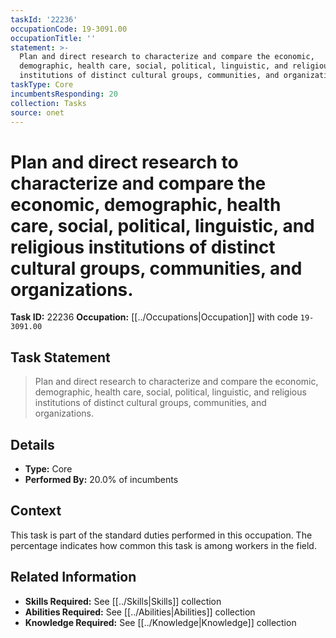 ```yaml
---
taskId: '22236'
occupationCode: 19-3091.00
occupationTitle: ''
statement: >-
  Plan and direct research to characterize and compare the economic,
  demographic, health care, social, political, linguistic, and religious
  institutions of distinct cultural groups, communities, and organizations.
taskType: Core
incumbentsResponding: 20
collection: Tasks
source: onet
---
```

# Plan and direct research to characterize and compare the economic, demographic, health care, social, political, linguistic, and religious institutions of distinct cultural groups, communities, and organizations.

**Task ID:** 22236
**Occupation:** [[../Occupations|Occupation]] with code `19-3091.00`

## Task Statement

> Plan and direct research to characterize and compare the economic, demographic, health care, social, political, linguistic, and religious institutions of distinct cultural groups, communities, and organizations.

## Details

- **Type:** Core
- **Performed By:** 20.0% of incumbents

## Context

This task is part of the standard duties performed in this occupation. The percentage indicates how common this task is among workers in the field.

## Related Information

- **Skills Required:** See [[../Skills|Skills]] collection
- **Abilities Required:** See [[../Abilities|Abilities]] collection
- **Knowledge Required:** See [[../Knowledge|Knowledge]] collection
